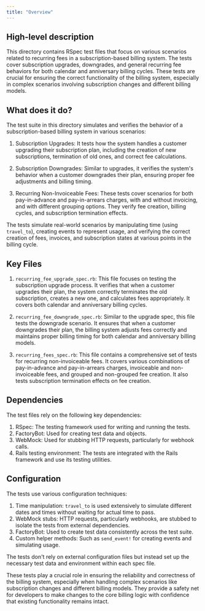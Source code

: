 ```yaml
---
title: "Overview"
---
```


## High-level description
This directory contains RSpec test files that focus on various scenarios related to recurring fees in a subscription-based billing system. The tests cover subscription upgrades, downgrades, and general recurring fee behaviors for both calendar and anniversary billing cycles. These tests are crucial for ensuring the correct functionality of the billing system, especially in complex scenarios involving subscription changes and different billing models.

## What does it do?
The test suite in this directory simulates and verifies the behavior of a subscription-based billing system in various scenarios:

1. Subscription Upgrades: It tests how the system handles a customer upgrading their subscription plan, including the creation of new subscriptions, termination of old ones, and correct fee calculations.

2. Subscription Downgrades: Similar to upgrades, it verifies the system's behavior when a customer downgrades their plan, ensuring proper fee adjustments and billing timing.

3. Recurring Non-Invoiceable Fees: These tests cover scenarios for both pay-in-advance and pay-in-arrears charges, with and without invoicing, and with different grouping options. They verify fee creation, billing cycles, and subscription termination effects.

The tests simulate real-world scenarios by manipulating time (using `travel_to`), creating events to represent usage, and verifying the correct creation of fees, invoices, and subscription states at various points in the billing cycle.

## Key Files

1. `recurring_fee_upgrade_spec.rb`:
   This file focuses on testing the subscription upgrade process. It verifies that when a customer upgrades their plan, the system correctly terminates the old subscription, creates a new one, and calculates fees appropriately. It covers both calendar and anniversary billing cycles.

2. `recurring_fee_downgrade_spec.rb`:
   Similar to the upgrade spec, this file tests the downgrade scenario. It ensures that when a customer downgrades their plan, the billing system adjusts fees correctly and maintains proper billing timing for both calendar and anniversary billing models.

3. `recurring_fees_spec.rb`:
   This file contains a comprehensive set of tests for recurring non-invoiceable fees. It covers various combinations of pay-in-advance and pay-in-arrears charges, invoiceable and non-invoiceable fees, and grouped and non-grouped fee creation. It also tests subscription termination effects on fee creation.

## Dependencies
The test files rely on the following key dependencies:

1. RSpec: The testing framework used for writing and running the tests.
2. FactoryBot: Used for creating test data and objects.
3. WebMock: Used for stubbing HTTP requests, particularly for webhook calls.
4. Rails testing environment: The tests are integrated with the Rails framework and use its testing utilities.

## Configuration
The tests use various configuration techniques:

1. Time manipulation: `travel_to` is used extensively to simulate different dates and times without waiting for actual time to pass.
2. WebMock stubs: HTTP requests, particularly webhooks, are stubbed to isolate the tests from external dependencies.
3. FactoryBot: Used to create test data consistently across the test suite.
4. Custom helper methods: Such as `send_event!` for creating events and simulating usage.

The tests don't rely on external configuration files but instead set up the necessary test data and environment within each spec file.

These tests play a crucial role in ensuring the reliability and correctness of the billing system, especially when handling complex scenarios like subscription changes and different billing models. They provide a safety net for developers to make changes to the core billing logic with confidence that existing functionality remains intact.